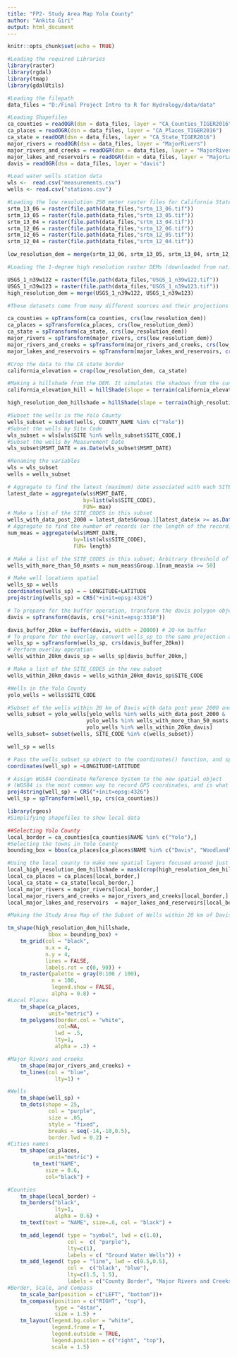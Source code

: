---
title: "FP2- Study Area Map Yolo County"
author: "Ankita Giri"
output: html_document
---

```{r setup, include=FALSE}
knitr::opts_chunk$set(echo = TRUE)
```

```{r}
#Loading the required Libraries
library(raster)
library(rgdal)
library(tmap)
library(gdalUtils)
```

```{r}
#Loading the filepath
data_files = "D:/Final Project Intro to R for Hydrology/data/data"

```

```{r load_data_files}

#Loading Shapefiles 
ca_counties = readOGR(dsn = data_files, layer = "CA_Counties_TIGER2016")
ca_places = readOGR(dsn = data_files, layer = "CA_Places_TIGER2016")
ca_state = readOGR(dsn = data_files, layer = "CA_State_TIGER2016")
major_rivers = readOGR(dsn = data_files, layer = "MajorRivers")
major_rivers_and_creeks = readOGR(dsn = data_files, layer = "MajorRiversAndCreeks")
major_lakes_and_reservoirs = readOGR(dsn = data_files, layer = "MajorLakesAndReservoirs")
davis = readOGR(dsn = data_files, layer = "davis")

#Load water wells station data
wls <-  read.csv("measurements.csv")
wells <- read.csv("stations.csv")
```



```{r}
#Loading the low resolution 250 meter raster files for California State. Also, merging these rasters into a single large raster.
srtm_13_06 = raster(file.path(data_files,"srtm_13_06.tif"))
srtm_13_05 = raster(file.path(data_files,"srtm_13_05.tif"))
srtm_13_04 = raster(file.path(data_files,"srtm_13_04.tif"))
srtm_12_06 = raster(file.path(data_files,"srtm_12_06.tif"))
srtm_12_05 = raster(file.path(data_files,"srtm_12_05.tif"))
srtm_12_04 = raster(file.path(data_files,"srtm_12_04.tif"))

low_resolution_dem = merge(srtm_13_06, srtm_13_05, srtm_13_04, srtm_12_06, srtm_12_05, srtm_12_04)
```

```{r}
#Loading the 1-degree high resolution raster DEMs (downloaded from nationalmap.gov). Also, merging these rasters into a single large raster.

USGS_1_n39w122 = raster(file.path(data_files,"USGS_1_n39w122.tif"))
USGS_1_n39w123 = raster(file.path(data_files,"USGS_1_n39w123.tif"))
high_resolution_dem = merge(USGS_1_n39w122, USGS_1_n39w123)
```


```{r}
#These datasets come from many different sources and their projections generally don’t match. Spatial lines, polygons, and points can be transformed with spTransform().

ca_counties = spTransform(ca_counties, crs(low_resolution_dem))
ca_places = spTransform(ca_places, crs(low_resolution_dem))
ca_state = spTransform(ca_state, crs(low_resolution_dem))
major_rivers = spTransform(major_rivers, crs(low_resolution_dem))
major_rivers_and_creeks = spTransform(major_rivers_and_creeks, crs(low_resolution_dem))
major_lakes_and_reservoirs = spTransform(major_lakes_and_reservoirs, crs(low_resolution_dem))
```

```{r}
#Crop the data to the CA state border
california_elevation = crop(low_resolution_dem, ca_state)

#Making a hillshade from the DEM. It simulates the shadows from the sun is hitting hilltops.
california_elevation_hill = hillShade(slope = terrain(california_elevation, "slope"), aspect = terrain(california_elevation, "aspect"))

high_resolution_dem_hillshade = hillShade(slope = terrain(high_resolution_dem, "slope"), aspect = terrain(high_resolution_dem, "aspect"))
```


```{r}

#Subset the wells in the Yolo County
wells_subset = subset(wells, COUNTY_NAME %in% c("Yolo"))
#Subset the wells by Site Code
wls_subset = wls[wls$SITE %in% wells_subset$SITE_CODE,]
#Subset the wells by Measurement Date
wls_subset$MSMT_DATE = as.Date(wls_subset$MSMT_DATE)

#Renaming the variables
wls = wls_subset
wells = wells_subset
```


```{r}
# Aggregate to find the latest (maximum) date associated with each SITE_CODE
latest_date = aggregate(wls$MSMT_DATE, 
                        by=list(wls$SITE_CODE), 
                        FUN= max)
# Make a list of the SITE_CODES in this subset
wells_with_data_post_2000 = latest_date$Group.1[latest_date$x >= as.Date("2000-01-01")]
# Aggregate to find the number of records (or the length of the record) associated with each SITE_CODE
num_meas = aggregate(wls$MSMT_DATE, 
                     by=list(wls$SITE_CODE), 
                     FUN= length)

# Make a list of the SITE_CODES in this subset; Arbitrary threshold of at least 50 measurements.
wells_with_more_than_50_msmts = num_meas$Group.1[num_meas$x >= 50]

```


```{r}
# Make well locations spatial
wells_sp = wells
coordinates(wells_sp) = ~ LONGITUDE+LATITUDE
proj4string(wells_sp) = CRS("+init=epsg:4326")

# To prepare for the buffer operation, transform the davis polygon object to a projection with units of meters
davis = spTransform(davis, crs("+init=epsg:3310")) 

davis_buffer_20km = buffer(davis, width = 20000) # 20-km buffer
# To prepare for the overlay, convert wells_sp to the same projection as davis_buffer_20km
wells_sp = spTransform(wells_sp, crs(davis_buffer_20km))
# Perform overlay operation
wells_within_20km_davis_sp = wells_sp[davis_buffer_20km,]

# Make a list of the SITE_CODES in the new subset
wells_within_20km_davis = wells_within_20km_davis_sp$SITE_CODE 

```

```{r}
#Wells in the Yolo County
yolo_wells = wells$SITE_CODE

#Subset of the wells within 20 km of Davis with data post year 2000 and data consisting of at least 50 measurements
wells_subset = yolo_wells[yolo_wells %in% wells_with_data_post_2000 &
                         yolo_wells %in% wells_with_more_than_50_msmts &
                         yolo_wells %in% wells_within_20km_davis]
wells_subset= subset(wells, SITE_CODE %in% c(wells_subset))
```

```{r}

well_sp = wells

# Pass the wells_subset_sp object to the coordinates() function, and specify LATITUDE and LONGITUDE
coordinates(well_sp) = ~LONGITUDE+LATITUDE

# Assign WGS84 Coordinate Reference System to the new spatial object
# (WGS84 is the most common way to record GPS coordinates, and is what Google Maps uses)
proj4string(well_sp) = CRS("+init=epsg:4326")
well_sp = spTransform(well_sp, crs(ca_counties))

```



```{r}
library(rgeos)
#Simplifying shapefiles to show local data

##Selecting Yolo County
local_border = ca_counties[ca_counties$NAME %in% c("Yolo"),] 
#Selecting the towns in Yolo County
bounding_box = bbox(ca_places[ca_places$NAME %in% c("Davis", "Woodland", "Winters", "West Sacramento"),])

#Using the local county to make new spatial layers focused around just the county we are focused on
local_high_resolution_dem_hillshade = mask(crop(high_resolution_dem_hillshade,local_border),local_border)
local_ca_places = ca_places[local_border,]
local_ca_state = ca_state[local_border,]
local_major_rivers = major_rivers[local_border,]
local_major_rivers_and_creeks = major_rivers_and_creeks[local_border,]
local_major_lakes_and_reservoirs  = major_lakes_and_reservoirs[local_border,]

```


```{r}

#Making the Study Area Map of the Subset of Wells within 20 km of Davis, CA.

tm_shape(high_resolution_dem_hillshade,
             bbox = bounding_box) + 
    tm_grid(col = "black", 
            n.x = 4, 
            n.y = 4, 
            lines = FALSE, 
            labels.rot = c(0, 90)) + 
    tm_raster(palette = gray(0:100 / 100), 
              n = 100,  
              legend.show = FALSE, 
              alpha = 0.8) + 
#Local Places
    tm_shape(ca_places,
             unit="metric") +
    tm_polygons(border.col = "white",
                col=NA,
               lwd = .5,
               lty=1,
               alpha = .3) +

#Major Rivers and creeks
    tm_shape(major_rivers_and_creeks) +  
    tm_lines(col = "blue",
               lty=1) +

#Wells
    tm_shape(well_sp) +
    tm_dots(shape = 25, 
             col = "purple",
             size = .05,
             style = "fixed",
             breaks = seq(-14,-10,0.5),
             border.lwd = 0.2) +
#Cities names
    tm_shape(ca_places, 
             unit="metric") +  
        tm_text("NAME", 
            size = 0.6,
            col="black") +

#Counties
    tm_shape(local_border) +
    tm_borders("black",
               lty=1,
               alpha = 0.6) +
    tm_text(text = "NAME", size=.6, col = "black") +

    tm_add_legend( type = "symbol", lwd = c(1.0),
                   col =  c( "purple"),
                   lty=c(1),
                   labels = c( "Ground Water Wells")) +
    tm_add_legend( type = "line", lwd = c(0.5,0.5),
                   col =  c("black", "blue"),
                   lty=c(1.5, 1.5),
                   labels = c("County Border", "Major Rivers and Creeks")) +
#Border, Scale, and Compass
    tm_scale_bar(position = c("LEFT", "bottom"))+
    tm_compass(position = c("RIGHT", "top"), 
               type = "4star", 
               size = 1.5) +
    tm_layout(legend.bg.color = "white",
              legend.frame = T,
              legend.outside = TRUE,
              legend.position = c("right", "top"),
              scale = 1.5)

```


